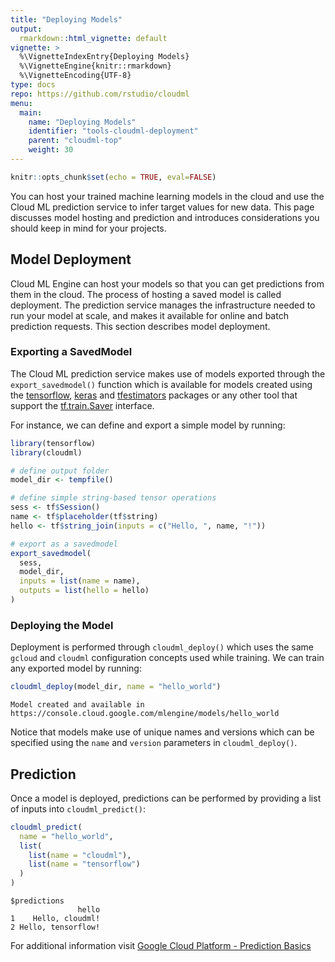 ```yaml
---
title: "Deploying Models"
output: 
  rmarkdown::html_vignette: default
vignette: >
  %\VignetteIndexEntry{Deploying Models}
  %\VignetteEngine{knitr::rmarkdown}
  %\VignetteEncoding{UTF-8}
type: docs
repo: https://github.com/rstudio/cloudml
menu:
  main:
    name: "Deploying Models"
    identifier: "tools-cloudml-deployment"
    parent: "cloudml-top"
    weight: 30
---
```



```r
knitr::opts_chunk$set(echo = TRUE, eval=FALSE)
```

You can host your trained machine learning models in the cloud and use the Cloud ML prediction service to infer target values for new data. This page discusses model hosting and prediction and introduces considerations you should keep in mind for your projects.

## Model Deployment

Cloud ML Engine can host your models so that you can get predictions from them in the cloud. The process of hosting a saved model is called deployment. The prediction service manages the infrastructure needed to run your model at scale, and makes it available for online and batch prediction requests. This section describes model deployment.

### Exporting a SavedModel

The Cloud ML prediction service makes use of models exported through the
`export_savedmodel()` function which is available for models created using the [tensorflow](https://tensorflow.rstudio.com/tensorflow/), [keras](https://tensorflow.rstudio.com/keras/) and
[tfestimators](https://tensorflow.rstudio.com/tfestimators/) packages or any other tool that support the [tf.train.Saver](https://www.tensorflow.org/api_docs/python/tf/train/Saver) interface.

For instance, we can define and export a simple model by running:

```r
library(tensorflow)
library(cloudml)

# define output folder
model_dir <- tempfile()

# define simple string-based tensor operations
sess <- tf$Session()
name <- tf$placeholder(tf$string)
hello <- tf$string_join(inputs = c("Hello, ", name, "!"))

# export as a savedmodel
export_savedmodel(
  sess,
  model_dir,
  inputs = list(name = name),
  outputs = list(hello = hello)
)
```


### Deploying the Model

Deployment is performed through `cloudml_deploy()` which uses the same `gcloud`
and `cloudml` configuration concepts used while training. We can
train any exported model by running:

```r
cloudml_deploy(model_dir, name = "hello_world")
```
```
Model created and available in https://console.cloud.google.com/mlengine/models/hello_world
```

Notice that models make use of unique names and versions which can be specified
using the `name` and `version` parameters in `cloudml_deploy()`.

## Prediction

Once a model is deployed, predictions can be performed by providing a list of inputs into
`cloudml_predict()`:

```r
cloudml_predict(
  name = "hello_world",
  list(
    list(name = "cloudml"),
    list(name = "tensorflow")
  )
)
```

```
$predictions
               hello
1    Hello, cloudml!
2 Hello, tensorflow!
```

For additional information visit [Google Cloud Platform - Prediction Basics](https://cloud.google.com/ml-engine/docs/prediction-overview)
